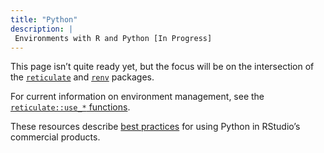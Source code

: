 ```yaml
---
title: "Python"
description: |
 Environments with R and Python [In Progress]
---
```


This page isn't quite ready yet, but the focus will be on the intersection of
the [`reticulate`](https://rstudio.github.io/reticulate) and
[`renv`](https://github.com/rstudio/renv) packages.

For current information on environment management, see the [`reticulate::use_*`
functions](https://rstudio.github.io/reticulate/articles/versions.html).

These resources describe [best
practices](https://solutions.rstudio.com/python/overview/) for using Python in
RStudio's commercial products.